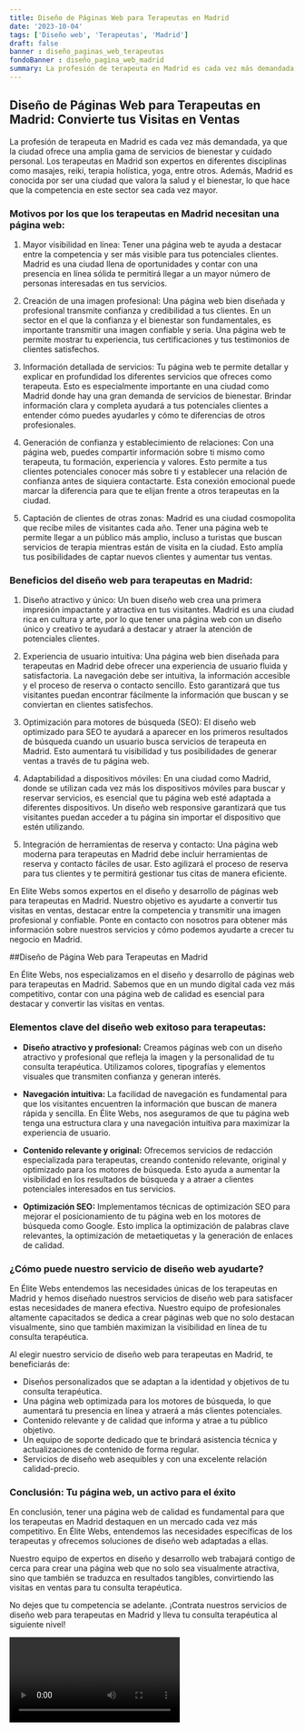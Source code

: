 ```yaml
---
title: Diseño de Páginas Web para Terapeutas en Madrid
date: '2023-10-04'
tags: ['Diseño web', 'Terapeutas', 'Madrid']
draft: false
banner : diseño_paginas_web_terapeutas
fondoBanner : diseño_pagina_web_madrid
summary: La profesión de terapeuta en Madrid es cada vez más demandada, ya que la ciudad ofrece una amplia gama de servicios de bienestar y cuidado personal. Los terapeutas en Madrid son expertos en diferentes disciplinas como masajes, reiki, terapia holística, yoga, entre otros. Además, Madrid es conocida por ser una ciudad que valora la salud y el bienestar, lo que hace que la competencia en este sector sea cada vez mayor.
---
```


## Diseño de Páginas Web para Terapeutas en Madrid: Convierte tus Visitas en Ventas

La profesión de terapeuta en Madrid es cada vez más demandada, ya que la ciudad ofrece una amplia gama de servicios de bienestar y cuidado personal. Los terapeutas en Madrid son expertos en diferentes disciplinas como masajes, reiki, terapia holística, yoga, entre otros. Además, Madrid es conocida por ser una ciudad que valora la salud y el bienestar, lo que hace que la competencia en este sector sea cada vez mayor.

### Motivos por los que los terapeutas en Madrid necesitan una página web:

1. Mayor visibilidad en línea: Tener una página web te ayuda a destacar entre la competencia y ser más visible para tus potenciales clientes. Madrid es una ciudad llena de oportunidades y contar con una presencia en línea sólida te permitirá llegar a un mayor número de personas interesadas en tus servicios.

2. Creación de una imagen profesional: Una página web bien diseñada y profesional transmite confianza y credibilidad a tus clientes. En un sector en el que la confianza y el bienestar son fundamentales, es importante transmitir una imagen confiable y seria. Una página web te permite mostrar tu experiencia, tus certificaciones y tus testimonios de clientes satisfechos.

3. Información detallada de servicios: Tu página web te permite detallar y explicar en profundidad los diferentes servicios que ofreces como terapeuta. Esto es especialmente importante en una ciudad como Madrid donde hay una gran demanda de servicios de bienestar. Brindar información clara y completa ayudará a tus potenciales clientes a entender cómo puedes ayudarles y cómo te diferencias de otros profesionales.

4. Generación de confianza y establecimiento de relaciones: Con una página web, puedes compartir información sobre ti mismo como terapeuta, tu formación, experiencia y valores. Esto permite a tus clientes potenciales conocer más sobre ti y establecer una relación de confianza antes de siquiera contactarte. Esta conexión emocional puede marcar la diferencia para que te elijan frente a otros terapeutas en la ciudad.

5. Captación de clientes de otras zonas: Madrid es una ciudad cosmopolita que recibe miles de visitantes cada año. Tener una página web te permite llegar a un público más amplio, incluso a turistas que buscan servicios de terapia mientras están de visita en la ciudad. Esto amplía tus posibilidades de captar nuevos clientes y aumentar tus ventas.

### Beneficios del diseño web para terapeutas en Madrid:

1. Diseño atractivo y único: Un buen diseño web crea una primera impresión impactante y atractiva en tus visitantes. Madrid es una ciudad rica en cultura y arte, por lo que tener una página web con un diseño único y creativo te ayudará a destacar y atraer la atención de potenciales clientes.

2. Experiencia de usuario intuitiva: Una página web bien diseñada para terapeutas en Madrid debe ofrecer una experiencia de usuario fluida y satisfactoria. La navegación debe ser intuitiva, la información accesible y el proceso de reserva o contacto sencillo. Esto garantizará que tus visitantes puedan encontrar fácilmente la información que buscan y se conviertan en clientes satisfechos.

3. Optimización para motores de búsqueda (SEO): El diseño web optimizado para SEO te ayudará a aparecer en los primeros resultados de búsqueda cuando un usuario busca servicios de terapeuta en Madrid. Esto aumentará tu visibilidad y tus posibilidades de generar ventas a través de tu página web.

4. Adaptabilidad a dispositivos móviles: En una ciudad como Madrid, donde se utilizan cada vez más los dispositivos móviles para buscar y reservar servicios, es esencial que tu página web esté adaptada a diferentes dispositivos. Un diseño web responsive garantizará que tus visitantes puedan acceder a tu página sin importar el dispositivo que estén utilizando.

5. Integración de herramientas de reserva y contacto: Una página web moderna para terapeutas en Madrid debe incluir herramientas de reserva y contacto fáciles de usar. Esto agilizará el proceso de reserva para tus clientes y te permitirá gestionar tus citas de manera eficiente.

En Elite Webs somos expertos en el diseño y desarrollo de páginas web para terapeutas en Madrid. Nuestro objetivo es ayudarte a convertir tus visitas en ventas, destacar entre la competencia y transmitir una imagen profesional y confiable. Ponte en contacto con nosotros para obtener más información sobre nuestros servicios y cómo podemos ayudarte a crecer tu negocio en Madrid.

<GifSeo />

<Cta />

##Diseño de Página Web para Terapeutas en Madrid

En Élite Webs, nos especializamos en el diseño y desarrollo de páginas web para terapeutas en Madrid. Sabemos que en un mundo digital cada vez más competitivo, contar con una página web de calidad es esencial para destacar y convertir las visitas en ventas.

### Elementos clave del diseño web exitoso para terapeutas:

- **Diseño atractivo y profesional:** Creamos páginas web con un diseño atractivo y profesional que refleja la imagen y la personalidad de tu consulta terapéutica. Utilizamos colores, tipografías y elementos visuales que transmiten confianza y generan interés.

- **Navegación intuitiva:** La facilidad de navegación es fundamental para que los visitantes encuentren la información que buscan de manera rápida y sencilla. En Élite Webs, nos aseguramos de que tu página web tenga una estructura clara y una navegación intuitiva para maximizar la experiencia de usuario.

- **Contenido relevante y original:** Ofrecemos servicios de redacción especializada para terapeutas, creando contenido relevante, original y optimizado para los motores de búsqueda. Esto ayuda a aumentar la visibilidad en los resultados de búsqueda y a atraer a clientes potenciales interesados en tus servicios.

- **Optimización SEO:** Implementamos técnicas de optimización SEO para mejorar el posicionamiento de tu página web en los motores de búsqueda como Google. Esto implica la optimización de palabras clave relevantes, la optimización de metaetiquetas y la generación de enlaces de calidad.

### ¿Cómo puede nuestro servicio de diseño web ayudarte?

En Élite Webs entendemos las necesidades únicas de los terapeutas en Madrid y hemos diseñado nuestros servicios de diseño web para satisfacer estas necesidades de manera efectiva. Nuestro equipo de profesionales altamente capacitados se dedica a crear páginas web que no solo destacan visualmente, sino que también maximizan la visibilidad en línea de tu consulta terapéutica.

Al elegir nuestro servicio de diseño web para terapeutas en Madrid, te beneficiarás de:

- Diseños personalizados que se adaptan a la identidad y objetivos de tu consulta terapéutica.
- Una página web optimizada para los motores de búsqueda, lo que aumentará tu presencia en línea y atraerá a más clientes potenciales.
- Contenido relevante y de calidad que informa y atrae a tu público objetivo.
- Un equipo de soporte dedicado que te brindará asistencia técnica y actualizaciones de contenido de forma regular.
- Servicios de diseño web asequibles y con una excelente relación calidad-precio.

### Conclusión: Tu página web, un activo para el éxito

En conclusión, tener una página web de calidad es fundamental para que los terapeutas en Madrid destaquen en un mercado cada vez más competitivo. En Élite Webs, entendemos las necesidades específicas de los terapeutas y ofrecemos soluciones de diseño web adaptadas a ellas.

Nuestro equipo de expertos en diseño y desarrollo web trabajará contigo de cerca para crear una página web que no solo sea visualmente atractiva, sino que también se traduzca en resultados tangibles, convirtiendo las visitas en ventas para tu consulta terapéutica.

No dejes que tu competencia se adelante. ¡Contrata nuestros servicios de diseño web para terapeutas en Madrid y lleva tu consulta terapéutica al siguiente nivel!

<Video />

<CtaBot job='Terapeutas' city='Madrid'/>

<Gmaps query='Madrid+españa+maps' />